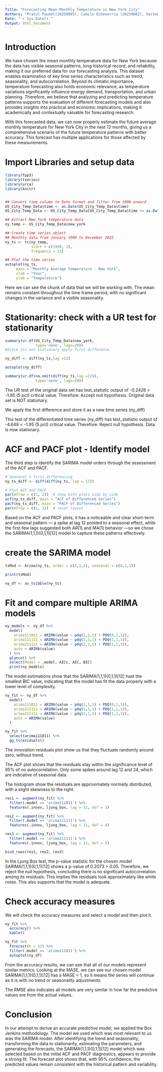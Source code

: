 ---
Title: "Forecasting Mean Monthly Temperature in New York City"
Authors: "Pratul Paudel(20250085), Camilo Echeverria (20250082), Varsenik Hakobyan (20250041), Mariam Abolade Bisi (20251165)"
Date: "`r Sys.Date()`"
Output: html_document
---

# Introduction
We have chosen the mean monthly temperature 
data for New York because the data has visible 
seasonal patterns, long historical record, 
and reliability, making it our preferred data for our 
forecasting analysis. This dataset enables examination of key time 
series characteristics such as trend, seasonality, and autocorrelation. 
Beyond its climatic importance, temperature forecasting also holds economic relevance, 
as temperature variations significantly influence energy demand, 
transportation, and urban planning. 
Therefore, we believe that analyzing and predicting temperature patterns supports 
the evaluation of different forecasting models 
and also provides insights into practical and economic implications, 
making it academically and contextually valuable for forecasting research.

With this forecasted data, we can now properly estimate the future average monthly 
temperature for New York City in the next 12 months,
giving us a comprehensive scenario of the future temperature
patterns with better accuracy. This forecast has multiple applications for those
affected by these measurements. 

# Import Libraries and setup data

```{r setup,  echo=FALSE, eval=FALSE, message=FALSE, warning=FALSE}

library(fpp3)
library(tseries)
library(urca)
library(knitr)


## Convert time column to Date format and filter from 1990 onward
US_City_Temp_Data$time <- as.Date(US_City_Temp_Data$time)
US_City_Temp_Data <- US_City_Temp_Data[US_City_Temp_Data$time >= as.Date("1990-01-01"), ]

## Extract New York temperature data
ny_temp <- US_City_Temp_Data$new_york

## Create time series object
## Monthly data from January 1990 to December 2022
ny_ts <- ts(ny_temp, 
            start = c(1990, 1), 
            frequency = 12)

## Plot the time series
autoplot(ny_ts, 
     main = "Monthly Average Temperature - New York",
     xlab = "Year", 
     ylab = "Temperature")

```

Here we can see the chunk of data that we will be working with. The mean remains 
constant throughout the time frame period, with no significant changes in the
variance and a visible seasonality. 

# Stationarity: check with a UR test for stationarity

```{r stationarity, echo=FALSE, eval=FALSE, message=FALSE, warning=FALSE}
summary(ur.df(US_City_Temp_Data$new_york,
              type='none', lags=20))
#Since its not stationary apply first difference

ny_diff <- diff(ny_ts,lag =12)

autoplot(ny_diff)

summary(ur.df(na.omit(diff(ny_ts,lag =12)),
              type='none', lags=20))


``` 

The UR test of the original data set has test_statistic output of -0.2426 > -1.95 
(5 pct) critical value. Therefore:
Accept null hypothesis. Original data set is NOT stationary.

We apply the first difference and store it as a new time series (ny_diff)

This test of the differentiated time series (ny_diff) has test_statistic output of -4.648 < -1.95 (5 pct) critical value.
Therefore: Reject null hypothesis. Data is now stationary.


# ACF and PACF plot - Identify model

The third step is identify the SARIMA model orders through the assessment of the ACF and PACF.

```{r acf_pacf, echo=TRUE, message=FALSE, warning=FALSE}
# Seasonal + first differencing
ny_ts_diff <- diff(diff(ny_ts, lag = 12))

# Plot ACF and PACF
par(mfrow = c(1, 2))  # show both plots side by side
acf(ny_ts_diff, main = "ACF of Differenced Series")
pacf(ny_ts_diff, main = "PACF of Differenced Series")
par(mfrow = c(1, 1))  # reset layout

```

Based on the ACF and PACF plots, 
it has a noticeable and clear short-term and seasonal pattern — a spike at lag 12 
pointed to a seasonal effect, while the first few lags suggested both AR(1) and MA(1) behavior —so we chose the 
SARIMA(1,1,1)(0,1,1)[12] model to capture these patterns effectively.

# create the SARIMA model

```{r estimation, echo=FALSE, message=FALSE, warning=FALSE}

tsMod <- Arima(ny_ts, order = c(1,1,1), seasonal = c(0,1,1))

print(tsMod)

ny_df <- as_tsibble(ny_ts) 

```

# Fit and compare multiple ARIMA models

```{r estimation, echo=FALSE, message=FALSE, warning=FALSE}
ny_models <- ny_df %>% 
  model(
    arima111011 = ARIMA(value ~ pdq(1,1,1) + PDQ(0,1,1)),
    arima111111 = ARIMA(value ~ pdq(1,1,1) + PDQ(1,1,1)),
    arima211111 = ARIMA(value ~ pdq(2,1,1) + PDQ(1,1,1)),
    auto = ARIMA(value)
  ) %>%
  glance() %>%
  select(Model = .model, AICc, AIC, BIC)
  print(ny_models)
```

The model estimations show that the SARIMA(1,1,1)(0,1,1)[12] hast the smallest BIC value,
indicating that the model has fit the data properly with a lower level of complexity. 


```{r residuals, echo=FALSE, message=FALSE, warning=FALSE}
ny_fit <- ny_df %>%
  model(
    arima111011 = ARIMA(value ~ pdq(1,1,1) + PDQ(0,1,1)),
    arima111111 = ARIMA(value ~ pdq(1,1,1) + PDQ(1,1,1)),
    arima211111 = ARIMA(value ~ pdq(2,1,1) + PDQ(1,1,1)),
    auto = ARIMA(value)
  )

ny_fit %>%
  select(arima111011) %>%
  gg_tsresiduals()
```

The innovation residuals plot show us that they fluctuate randomly around zero,
without trend. 

The ACF plot shows that the residuals stay within the significance level of 95% of 
no autocorrelation. Only some spikes around lag 12 and 24, which are indicative of
seasonal data.

The histogram show the residuals are approximately normally distributed, with a
slight skewness to the right. 


```{r residuals_test, echo=FALSE, message=FALSE, warning=FALSE}
res1 <- augment(ny_fit) %>% 
  filter(.model == 'arima111011') %>% 
  features(.innov, ljung_box, lag = 11, dof = 3)

res2 <- augment(ny_fit) %>% 
  filter(.model == 'arima111111') %>% 
  features(.innov, ljung_box, lag = 11, dof = 4)

res3 <- augment(ny_fit) %>% 
  filter(.model == 'arima211111') %>% 
  features(.innov, ljung_box, lag = 11, dof = 5)

bind_rows(res1, res2, res3)
```

In the Ljung Box test, the p-value statistic for the chosen model SARIMA(1,1,1)(0,1,1)[12] shows a p-value of 0.2073 > 0.05.
Therefore, we reject the null hypothesis, concluding there is no significant autocorrelation among its residuals.
This implies the residuals look approximately like white noise.
This also supports that the model is adequate. 


# Check accuracy measures

We will check the accuracy measures and select a model and then plot it. 

```{r forecastplot, message=FALSE, warning=FALSE}

ny_fit %>% 
  accuracy() %>%
  kable()

ny_fit %>%
  forecast(h = 12) %>% 
  filter(.model == 'arima111011') %>% 
  autoplot(ny_df) 

```

From the accuracy results, we can see that all of our models represent similar metrics. 
Looking at the MASE, we can see our chosen model SARIMA(1,1,1)(0,1,1)[12] has a MASE < 1,
so it means the series will continue as it is with no trend or seasonality adjustments.

The RMSE also indicates all models are very similar in how far the predictive values are
from the actual values. 

# Conclusion

In our attempt to derive an accurate predictive model, we applied the Box Jenkins methodology.  The model we used which was most relevant to us was the SARIMA model. After identifying the trend and seasonality, transforming the data to stationarity, estimating the parameters, and generating the forecasts, the SARIMA(1,1,1)(0,1,1)[12] model which was selected based on the initial ACF and PACF diagnostics, appears to provide a strong fit. The forecast plot shows that, with 95% confidence, the predicted values remain consistent with the historical pattern and variability. 



